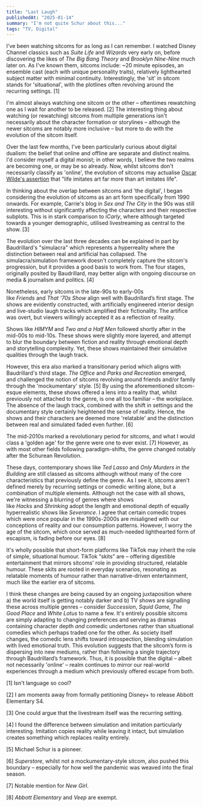 ```yaml
---
title: "Last Laugh"
publishedAt: "2025-01-14"
summary: "I'm not quite Schur about this..."
tags: "TV, Digital"
---
```


I've been watching sitcoms for as long as I can remember. I watched Disney Channel classics such as _Suite Life_ and _Wizards_ very early on, before discovering the likes of _The Big Bang Theory_ and _Brooklyn Nine-Nine_ much later on. As I've known them, sitcoms include: ~20 minute episodes, an ensemble cast (each with unique personality traits), relatively lighthearted subject matter with minimal continuity. Interestingly, the 'sit' in sitcom stands for 'situational', with the plotlines often revolving around the recurring settings. \[1\]

I'm almost always watching one sitcom or the other – oftentimes rewatching one as I wait for another to be released. \[2\] The interesting thing about watching (or rewatching) sitcoms from multiple generations isn't necessarily about the character formation or storylines – although the newer sitcoms are notably more inclusive – but more to do with the evolution of the sitcom itself.

Over the last few months, I've been particularly curious about digital dualism: the belief that online and offline are separate and distinct realms. I'd consider myself a digital monist; in other words, I believe the two realms are becoming one, or may be so already. Now, whilst sitcoms don't necessarily classify as 'online', the evolution of sitcoms may actualise [Oscar Wilde's assertion](http://virgil.org/dswo/courses/novel/wilde-lying.pdf) that "life imitates art far more than art imitates life".

In thinking about the overlap between sitcoms and 'the digital', I began considering the evolution of sitcoms as an art form specifically from 1990 onwards. For example, Carrie's blog in _Sex and The City_ in the 90s was still interesting without significantly affecting the characters and their respective subplots. This is in stark comparison to _iCarly_, where although targeted towards a younger demographic, utilised livestreaming as central to the show. \[3\]

The evolution over the last three decades can be explained in part by Baudrillard's "simulacra" which represents a hyperreality where the distinction between real and artificial has collapsed. The simulacra/simulation framework doesn't completely capture the sitcom's progression, but it provides a good basis to work from. The four stages, originally posited by Baudrillard, may better align with ongoing discourse on media & journalism and politics. \[4\]

Nonetheless, early sitcoms in the late-90s to early-00s like _Friends_ and _That '70s Show_ align well with Baudrillard’s first stage. The shows are evidently constructed, with artificially engineered interior design and live-studio laugh tracks which amplified their fictionality. The artifice was overt, but viewers willingly accepted it as a reflection of reality.

Shows like _HIMYM_ and _Two and a Half Men_ followed shortly after in the mid-00s to mid-10s. These shows were slightly more layered, and attempt to blur the boundary between fiction and reality through emotional depth and storytelling complexity. Yet, these shows maintained their simulative qualities through the laugh track.

However, this era also marked a transitionary period which aligns with Baudrillard's third stage. _The Office_ and _Parks and Recreation_ emerged, and challenged the notion of sitcoms revolving around friends and/or family through the 'mockumentary' style. \[5\] By using the aforementioned sitcom-esque elements, these shows offered a lens into a reality that, whilst previously not attached to the genre, is one all too familiar – the workplace. The absence of the laugh track, combined with the shift in settings and the documentary style certainly heightened the sense of reality. Hence, the shows and their characters are deemed more 'relatable' and the distinction between real and simulated faded even further. \[6\]

The mid-2010s marked a revolutionary period for sitcoms, and what I would class a 'golden age' for the genre were one to ever exist. \[7\] However, as with most other fields following paradigm-shifts, the genre changed notably after the Schurean Revolution.

These days, contemporary shows like _Ted Lasso_ and _Only Murders in the Building_ are still classed as sitcoms although without many of the core characteristics that previously define the genre. As I see it, sitcoms aren't defined merely by recurring settings or comedic writing alone, but a combination of multiple elements. Although not the case with all shows, we're witnessing a blurring of genres where shows like _Hacks_ and _Shrinking_ adopt the length and emotional depth of equally hyperrealistic shows like _Severance_. I agree that certain comedic tropes which were once popular in the 1990s-2000s are misaligned with our conceptions of reality and our consumption patterns. However, I worry the age of the sitcom, which once served as much-needed lighthearted form of escapism, is fading before our eyes. [8]

It's wholly possible that short-form platforms like TikTok may inherit the role of simple, situational humour. TikTok “skits” are – offering digestible entertainment that mirrors sitcoms' role in providing structured, relatable humour. These skits are rooted in everyday scenarios, resonating as relatable moments of humour rather than narrative-driven entertainment, much like the earlier era of sitcoms.

I think these changes are being caused by an ongoing juxtaposition where a) the world itself is getting notably darker and b) TV shows are signalling these across multiple genres – consider _Succession_, _Squid Game, The Good Place_ and _White Lotus_ to name a few. It's entirely possible sitcoms are simply adapting to changing preferences and serving as dramas containing character depth _and_ comedic undertones rather than situational comedies which perhaps traded one for the other. As society itself changes, the comedic lens shifts toward introspection, blending simulation with lived emotional truth. This evolution suggests that the sitcom’s form is dispersing into new mediums, rather than following a single trajectory through Baudrillard’s framework. Thus, it is possible that the digital – albeit not necessarily 'online' – realm continues to mirror our real-world experiences through a medium which previously offered escape from both.

\[1\] Isn't language so cool?

\[2\] I am moments away from formally petitioning Disney+ to release Abbott Elementary S4.

\[3\] One could argue that the livestream itself was the recurring setting.

\[4\] I found the difference between simulation and imitation particularly interesting. Imitation copies reality while leaving it intact, but simulation creates something which replaces reality entirely.

\[5\] Michael Schur is a pioneer.

\[6\] _Superstore_, whilst not a mockumentary-style sitcom, also pushed this boundary – especially for how well the pandemic was weaved into the final season.

\[7\] Notable mention for _New Girl_.

\[8\] _Abbott Elementary_ and _Veep_ are exempt.

